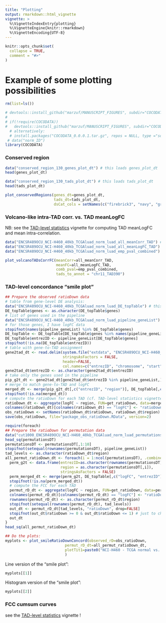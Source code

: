 ```yaml
---
title: "Plotting"
output: rmarkdown::html_vignette
vignette: >
  %\VignetteIndexEntry{plotting}
  %\VignetteEngine{knitr::rmarkdown}
  %\VignetteEncoding{UTF-8}
---
```


```r
knitr::opts_chunk$set(
  collapse = TRUE,
  comment = "#>"
)
```

# Example of some plotting possibilities

```r
rm(list=ls())

# devtools::install_github("marzuf/MANUSCRIPT_FIGURES", subdir="COCODATA")
# 
# if(!require(COCODATA))
#   devtools::install_github("marzuf/MANUSCRIPT_FIGURES", subdir="COCODATA")
  # alternatively: 
  # install.packages("COCODATA_0.0.0.1.tar.gz", repos = NULL, type ="source")
 # data("norm_ID")
library(COCODATA)
```

### Conserved region

``` r
data("conserved_region_130_genes_plot_dt") # this loads genes_plot_dt
head(genes_plot_dt)

data("conserved_region_130_tads_plot_dt") # this loads tads_plot_dt
head(tads_plot_dt)

plot_conservedRegions(genes_dt=genes_plot_dt, 
                      tads_dt=tads_plot_dt,
                      dsCat_cols = setNames(c("firebrick3", "navy", "gray50"), c("wt_vs_mut", "norm_vs_tumor", "subtypes")))
```


### Volcano-like intra-TAD corr. vs. TAD meanLogFC

NB: see the <a href="../doc/tad_level_stats.html">TAD-level statistics</a> vignette for computing TAD meanLogFC and mean intra-correlation.

``` r
data("ENCSR489OCU_NCI-H460_40kb_TCGAluad_norm_luad_all_meanCorr_TAD") # this loads all_meanCorr_TAD
data("ENCSR489OCU_NCI-H460_40kb_TCGAluad_norm_luad_all_meanLogFC_TAD") # this loads all_meanLogFC_TAD
data("ENCSR489OCU_NCI-H460_40kb_TCGAluad_norm_luad_emp_pval_combined") # this loads emp_pval_combined

plot_volcanoTADsCorrFC(meanCorr=all_meanCorr_TAD, 
                       meanFC=all_meanLogFC_TAD, 
                       comb_pval=emp_pval_combined,
                       tads_to_annot = "chr11_TAD390")
```


### TAD-level concordance "smile plot"

``` r
## Prepare the observed ratioDown data
# table from gene-level DE analysis:
data("ENCSR489OCU_NCI-H460_40kb_TCGAluad_norm_luad_DE_topTable") # this loads DE_topTable
DE_topTable$genes <- as.character(DE_topTable$genes)
# list of genes used in the pipeline
data("ENCSR489OCU_NCI-H460_40kb_TCGAluad_norm_luad_pipeline_geneList") # this loads pipeline_geneList
# for those genes, I have logFC data
stopifnot(names(pipeline_geneList) %in% DE_topTable$genes)
DE_topTable <- DE_topTable[DE_topTable$genes %in% names(pipeline_geneList),]
DE_topTable$entrezID <- pipeline_geneList[DE_topTable$genes]
stopifnot(!is.na(DE_topTable$entrezID))
# table with gene-to-TAD assignment
gene2tad_dt <- read.delim(system.file("extdata", "ENCSR489OCU_NCI-H460_all_genes_positions.txt", package = "COCODATA"),
                          stringsAsFactors = FALSE,
                          header=FALSE, 
                          col.names=c("entrezID", "chromosome", "start", "end", "region"))
gene2tad_dt$entrezID <- as.character(gene2tad_dt$entrezID)
# take only the genes used in the pipeline
pip_g2t_dt <- gene2tad_dt[gene2tad_dt$entrezID %in% pipeline_geneList,]
# merge to match gene-to-TAD and logFC
merged_dt <- merge(pip_g2t_dt[,c("entrezID", "region")], DE_topTable[,c("logFC", "entrezID")], by="entrezID", all.x=TRUE, all.y=FALSE)
stopifnot(!is.na(merged_dt))
# compute the ratioDown for each TAD (cf. TAD-level statistics vignette !)
ratioDown_dt <- aggregate(logFC ~ region, FUN=get_ratioDown, data=merged_dt)
colnames(ratioDown_dt)[colnames(ratioDown_dt) == "logFC"] <- "ratioDown"
obs_ratioDown <- setNames(ratioDown_dt$ratioDown, ratioDown_dt$region)
save(obs_ratioDown, file="package_obs_ratioDown.RData", version=2)
``` 
``` r
require(foreach)
## Prepare the ratioDown for permutation data
data("cut1000_ENCSR489OCU_NCI-H460_40kb_TCGAluad_norm_luad_permutationsDT") # this loads permutationsDT
head_sq(permutationsDT)
permutationsDT <- permutationsDT[,1:10]
stopifnot(setequal(rownames(permutationsDT), pipeline_geneList))
tad_levels <- as.character(ratioDown_dt$region)
all_permut_ratioDown_dt <- foreach(i = 1:ncol(permutationsDT), .combine='cbind') %dopar% {
  perm_g2t <- data.frame(entrezID=as.character(rownames(permutationsDT)),
                         region = as.character(permutationsDT[,i]),
                         stringsAsFactors = FALSE)
  perm_merged_dt <- merge(perm_g2t, DE_topTable[,c("logFC", "entrezID")], by="entrezID", all.x=TRUE, all.y=FALSE)
  stopifnot(!is.na(perm_merged_dt))
  # compute the FCC for each TAD
  permut_rD_dt <- aggregate(logFC ~ region, FUN=get_ratioDown, data=perm_merged_dt)
  colnames(permut_rD_dt)[colnames(permut_rD_dt) == "logFC"] <- "ratioDown"
  rownames(permut_rD_dt) <- as.character(permut_rD_dt$region)
  stopifnot(setequal(rownames(permut_rD_dt), tad_levels))
  out_dt <- permut_rD_dt[tad_levels, "ratioDown", drop=FALSE]
  stopifnot(out_dt$ratioDown >= 0 & out_dt$ratioDown <= 1) # just to check...
  out_dt
}
head_sq(all_permut_ratioDown_dt)
``` 
``` r
## Do the plots:
myplots <- plot_smileRatioDownConcord(observed_rD=obs_ratioDown,
                           permut_rD_dt=all_permut_ratioDown_dt,
                           plotTit1=paste0("NCI-H460 - TCGA normal vs. LUAD")
                           )
```


Line version of the "smile plot": 
``` r
myplots[[1]]

```


Histogram version of the "smile plot": 
``` r
myplots[[2]]
```


### FCC cumsum curves

see the <a href="../doc/tad_level_stats.html">TAD-level statistics</a> vignette !

